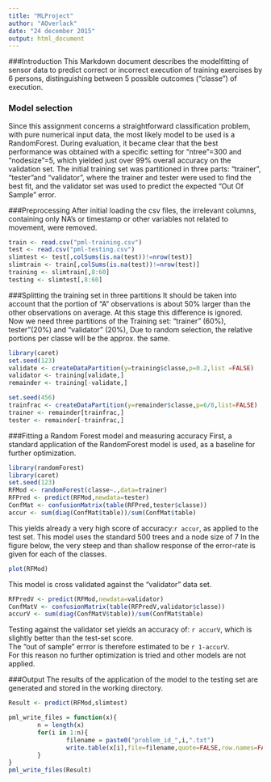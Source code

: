 ```yaml
---
title: "MLProject"
author: "AOverlack"
date: "24 december 2015"
output: html_document
---
```


###Introduction
This Markdown document describes the modelfitting of sensor data to predict correct or incorrect  execution of training exercises by 6 persons, distinguishing between 5 possible outcomes ("classe")  of execution.  

### Model selection
Since this assignment concerns a straightforward classification problem, with pure numerical input data, the most likely model to be used is a RandomForest. During evaluation, it became clear that the best performance was obtained with a specific setting for "ntree"=300 and "nodesize"=5, which yielded just over 99% overall accuracy on the validation set. The initial training set was partitioned in three parts: "trainer", "tester"and "validator", where the trainer and tester were used to find the best fit, and the validator set was used to predict the expected "Out Of Sample" error.  

###Preprocessing
After initial loading the csv files, the irrelevant columns, containing only NA's or timestamp or other variables not related to movement, were removed.
```r

train <- read.csv("pml-training.csv")
test <- read.csv("pml-testing.csv")
slimtest <- test[,colSums(is.na(test))!=nrow(test)]
slimtrain <- train[,colSums(is.na(test))!=nrow(test)]
training <- slimtrain[,8:60]
testing <- slimtest[,8:60]

```
###Splitting the training set in three partitions
It should be taken into account that the portion of "A" observations is about 50% larger than the other observations on average. At this stage this difference is ignored.  
Now we need three partitions of the Training set: "trainer" (60%), tester"(20%)
and "validator" (20%), Due to random selection, the relative portions per classe will be the approx. the same.
```r

library(caret)
set.seed(123)
validate <- createDataPartition(y=training$classe,p=0.2,list =FALSE)
validator <- training[validate,]
remainder <- training[-validate,]

set.seed(456)
trainfrac <- createDataPartition(y=remainder$classe,p=6/8,list=FALSE)
trainer <- remainder[trainfrac,]
tester <- remainder[-trainfrac,]

```
###Fitting a Random Forest model and measuring accuracy
First, a standard application of the RandomForest model is used, as a baseline for further optimization.  
```r

library(randomForest)
library(caret)
set.seed(123)
RFMod <- randomForest(classe~.,data=trainer)
RFPred <- predict(RFMod,newdata=tester)
ConfMat <- confusionMatrix(table(RFPred,tester$classe))
accur <- sum(diag(ConfMat$table))/sum(ConfMat$table)

```
This yields already a very high score of accuracy:`r accur`, as applied to the test set.
This model uses the standard 500 trees and a node size of 7
In the figure below, the very steep and than shallow response of the error-rate is given for each of the classes.

```r

plot(RFMod)

```

This model is cross validated against the "validator" data set.
```r
RFPredV <- predict(RFMod,newdata=validator)
ConfMatV <- confusionMatrix(table(RFPredV,validator$classe))
accurV <- sum(diag(ConfMatV$table))/sum(ConfMat$table)

```
Testing against the validator set yields an accuracy of: `r accurV`, which is slightly better than the test-set score.  
The "out of sample" errror is therefore estimated to be `r 1-accurV`.  
For this reason no further optimization is tried and other models are not applied.

###Output 
The results of the application of the model to the testing set are generated and stored in the working directory.

```r

Result <- predict(RFMod,slimtest)

pml_write_files = function(x){
        n = length(x)
        for(i in 1:n){
                filename = paste0("problem_id_",i,".txt")
                write.table(x[i],file=filename,quote=FALSE,row.names=FALSE,col.names=FALSE)
        }
}
pml_write_files(Result)

```

